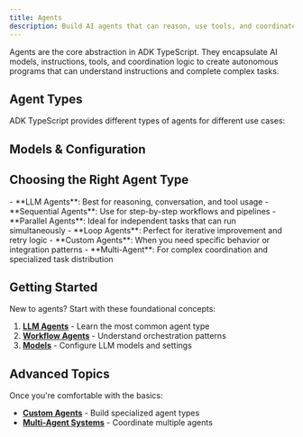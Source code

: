 ```yaml
---
title: Agents
description: Build AI agents that can reason, use tools, and coordinate with other agents
---
```



Agents are the core abstraction in ADK TypeScript. They encapsulate AI models, instructions, tools, and coordination logic to create autonomous programs that can understand instructions and complete complex tasks.

## Agent Types

ADK TypeScript provides different types of agents for different use cases:

<Cards>
  <Card
    title="🤖 LLM Agents"
    description="Use language models for reasoning, decision-making, and tool usage"
    href="/docs/framework/agents/llm-agents"
  />

  <Card
    title="🔗 Sequential Agents"
    description="Execute sub-agents in order for predictable workflows"
    href="/docs/framework/agents/workflow-agents/sequential-agents"
  />

  <Card
    title="⚡ Parallel Agents"
    description="Run multiple agents simultaneously for faster processing"
    href="/docs/framework/agents/workflow-agents/parallel-agents"
  />

  <Card
    title="🔄 Loop Agents"
    description="Repeat agent execution until conditions are met"
    href="/docs/framework/agents/workflow-agents/loop-agents"
  />

  <Card
    title="🏗️ Custom Agents"
    description="Build specialized agents with custom logic and behavior"
    href="/docs/framework/agents/custom-agents"
  />

  <Card
    title="👥 Multi-Agent Systems"
    description="Coordinate multiple agents for complex distributed tasks"
    href="/docs/framework/agents/multi-agents"
  />
</Cards>

## Models & Configuration

<Cards>
  <Card
    title="🧠 Model Support"
    description="Configure and use different LLM models with your agents"
    href="/docs/framework/agents/models"
  />
</Cards>

## Choosing the Right Agent Type

<Callout type="info" title="Agent Selection Guide">
- **LLM Agents**: Best for reasoning, conversation, and tool usage
- **Sequential Agents**: Use for step-by-step workflows and pipelines
- **Parallel Agents**: Ideal for independent tasks that can run simultaneously
- **Loop Agents**: Perfect for iterative improvement and retry logic
- **Custom Agents**: When you need specific behavior or integration patterns
- **Multi-Agent**: For complex coordination and specialized task distribution
</Callout>

## Getting Started

New to agents? Start with these foundational concepts:

1. **[LLM Agents](/docs/agents/llm-agents)** - Learn the most common agent type
2. **[Workflow Agents](/docs/agents/workflow-agents)** - Understand orchestration patterns
3. **[Models](/docs/agents/models)** - Configure LLM models and settings

## Advanced Topics

Once you're comfortable with the basics:

- **[Custom Agents](/docs/agents/custom-agents)** - Build specialized agent types
- **[Multi-Agent Systems](/docs/agents/multi-agents)** - Coordinate multiple agents
